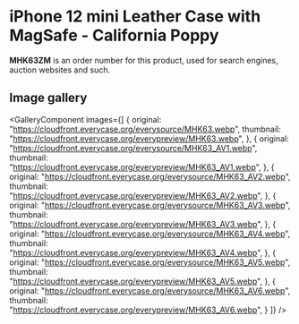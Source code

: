 
# iPhone 12 mini Leather Case with MagSafe - California Poppy

<Callout type='info' emoji='👉🏻'>**MHK63ZM** is an order number for this product, used for search engines, auction websites and such.</Callout>

## Image gallery

<GalleryComponent
    images={[
      {
        original: "https://cloudfront.everycase.org/everysource/MHK63.webp",
        thumbnail: "https://cloudfront.everycase.org/everypreview/MHK63.webp",
      },
      {
        original: "https://cloudfront.everycase.org/everysource/MHK63_AV1.webp",
        thumbnail: "https://cloudfront.everycase.org/everypreview/MHK63_AV1.webp",
      },
      {
        original: "https://cloudfront.everycase.org/everysource/MHK63_AV2.webp",
        thumbnail: "https://cloudfront.everycase.org/everypreview/MHK63_AV2.webp",
      },
      {
        original: "https://cloudfront.everycase.org/everysource/MHK63_AV3.webp",
        thumbnail: "https://cloudfront.everycase.org/everypreview/MHK63_AV3.webp",
      },
      {
        original: "https://cloudfront.everycase.org/everysource/MHK63_AV4.webp",
        thumbnail: "https://cloudfront.everycase.org/everypreview/MHK63_AV4.webp",
      },
      {
        original: "https://cloudfront.everycase.org/everysource/MHK63_AV5.webp",
        thumbnail: "https://cloudfront.everycase.org/everypreview/MHK63_AV5.webp",
      },
      {
        original: "https://cloudfront.everycase.org/everysource/MHK63_AV6.webp",
        thumbnail: "https://cloudfront.everycase.org/everypreview/MHK63_AV6.webp",
      }
    ]}
  />
